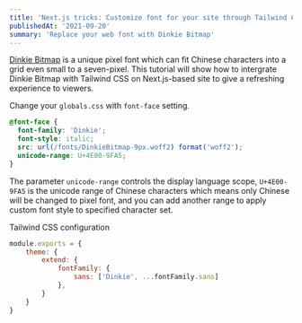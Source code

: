 ```yaml
---
title: 'Next.js tricks: Customize font for your site through Tailwind CSS'
publishedAt: '2021-09-20'
summary: 'Replace your web font with Dinkie Bitmap'
---
```



[Dinkie Bitmap](https://3type.cn/fonts/dinkie_bitmap/index.html) is a unique pixel font which can fit Chinese characters into a grid even small to a seven-pixel.
This tutorial will show how to intergrate Dinkie Bitmap with Tailwind CSS on Next.js-based site to give a refreshing experience to viewers.

Change your `globals.css` with `font-face` setting.

```css:styles/globals.css
@font-face {
  font-family: 'Dinkie';
  font-style: italic;
  src: url(/fonts/DinkieBitmap-9px.woff2) format('woff2');
  unicode-range: U+4E00-9FA5;
}
```


The parameter `unicode-range` controls the display language scope, `U+4E00-9FA5` is the unicode range of Chinese characters which means only Chinese will be changed to pixel font, and you can add another range to apply
custom font style to specified character set.


Tailwind CSS configuration


```js:tailwind.config.js
module.exports = {
    theme: {
        extend: {
            fontFamily: {
                sans: ['Dinkie', ...fontFamily.sans]
            },
        }
    }
}
```
